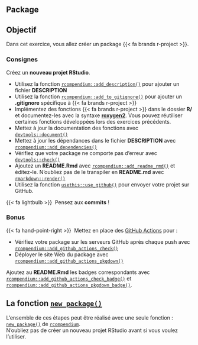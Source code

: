 ## Package {.unnumbered}

::: {.callout-note}
## Objectif

Dans cet exercice, vous allez créer un package {{< fa brands r-project >}}.
:::


### Consignes {.unnumbered}

Créez un **nouveau projet RStudio**.

- Utilisez la fonction [`rcompendium::add_description()`](https://frbcesab.github.io/rcompendium/reference/add_description.html) pour ajouter un fichier **DESCRIPTION**
- Utilisez la fonction [`rcompendium::add_to_gitignore()`](https://frbcesab.github.io/rcompendium/reference/add_to_gitignore.html) pour ajouter un **.gitignore** spécifique à {{< fa brands r-project >}}
- Implémentez des fonctions {{< fa brands r-project >}} dans le dossier **R/** et documentez-les avec la syntaxe [**roxygen2**](https://roxygen2.r-lib.org/articles/roxygen2.html). Vous pouvez réutiliser certaines fonctions développées lors des exercices précédents.
- Mettez à jour la documentation des fonctions avec [`devtools::document()`](https://www.rdocumentation.org/packages/devtools/versions/2.4.5/topics/document)
- Mettez à jour les dépendances dans le fichier **DESCRIPTION** avec [`rcompendium::add_dependencies()`](https://frbcesab.github.io/rcompendium/reference/add_dependencies.html)
- Vérifiez que votre package ne comporte pas d'erreur avec [`devtools::check()`](https://devtools.r-lib.org/reference/check.html)
- Ajoutez un **README.Rmd** avec [`rcompendium::add_readme_rmd()`](https://frbcesab.github.io/rcompendium/reference/add_readme_rmd.html) et éditez-le. N'oubliez pas de le transpiler en **README.md** avec [`rmarkdown::render()`](https://pkgs.rstudio.com/rmarkdown/reference/render.html)
- Utilisez la fonction [`usethis::use_github()`](https://usethis.r-lib.org/reference/use_github.html) pour envoyer votre projet sur GitHub.

{{< fa lightbulb >}}&nbsp; Pensez aux **commits** !



### Bonus

{{< fa hand-point-right >}}&nbsp; Mettez en place des [GitHub Actions](https://docs.github.com/en/actions) pour :

- Vérifiez votre package sur les serveurs GitHub après chaque push avec [`rcompendium::add_github_actions_check()`](https://frbcesab.github.io/rcompendium/reference/add_github_actions_check.html)
- Déployer le site Web du package avec [`rcompendium::add_github_actions_pkgdown()`](https://frbcesab.github.io/rcompendium/reference/add_github_actions_pkgdown.html)

Ajoutez au **README.Rmd** les badges correspondants avec [`rcompendium::add_github_actions_check_badge()`](https://frbcesab.github.io/rcompendium/reference/add_github_actions_check_badge.html) et [`rcompendium::add_github_actions_pkgdown_badge()`](https://frbcesab.github.io/rcompendium/reference/add_github_actions_pkgdown_badge.html).



::: {.callout-note}
## La fonction [`new_package()`](https://frbcesab.github.io/rcompendium/reference/new_package.html)

L'ensemble de ces étapes peut être réalisé avec une seule fonction : 
[`new_package()`](https://frbcesab.github.io/rcompendium/reference/new_package.html) de [`rcompendium`](https://github.com/frbcesab/rcompendium).<br />
N'oubliez pas de créer un nouveau projet RStudio avant si vous voulez l'utiliser.
:::

